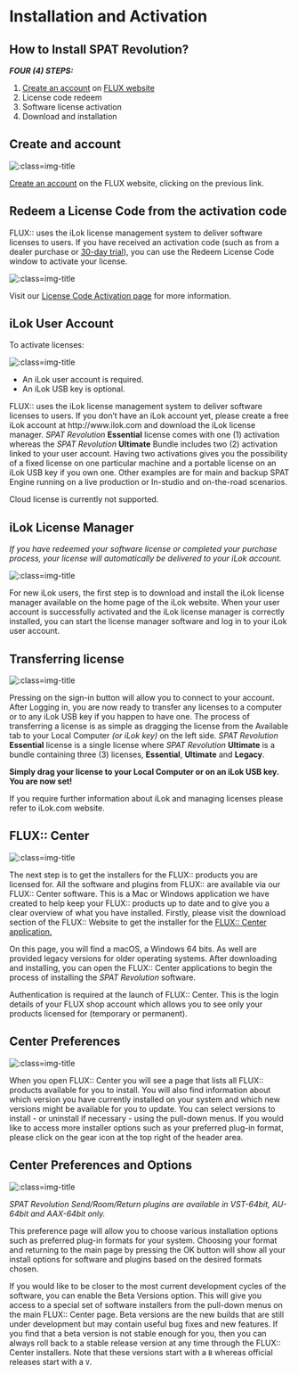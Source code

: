 # Installation and Activation
## How to Install SPAT Revolution?

***FOUR (4) STEPS:***

1. [Create an account](https://shop.flux.audio/en_US/login "") on [FLUX website](flux.audio "")
1. License code redeem
1. Software license activation
1. Download and installation

## Create and account
![](https://media.githubusercontent.com/media/FLUX-SE/doc_images/main/FLUX/Account/Create.png ':class=img-title')


[Create an account](https://shop.flux.audio/en_US/login "") on the FLUX website, clicking on the previous link.


## Redeem a License Code from the activation code
FLUX:: uses the iLok license management system to deliver software licenses to users. If you have received an activation code (such as from a dealer purchase or [30-day trial](https://shop.flux.audio/en_US/page/trial-request-information '')), you can use the Redeem License Code window to activate your license.


![](https://media.githubusercontent.com/media/FLUX-SE/doc_images/main/FLUX/Account/RedeemLicense.png ':class=img-title')

Visit our [License Code Activation page](https://shop.flux.audio/en_US/account/licence_code_redeem "") for more information.

## iLok User Account

To activate licenses:

![](https://media.githubusercontent.com/media/FLUX-SE/doc_images/main/FLUX/Generic/IlokLogo.png ':class=img-title')

- An iLok user account is required.
- An iLok USB key is optional.

FLUX:: uses the iLok license management system to deliver software licenses to users. If you don’t have an iLok account yet, please create a free iLok account at http://www.ilok.com and download the iLok license manager. _SPAT Revolution_ **Essential** license comes with one (1) activation whereas the _SPAT Revolution_ **Ultimate** Bundle includes two (2) activation linked to your user account. Having two activations gives you the possibility of a fixed license on one particular machine and a portable license on an iLok USB key if you own one. Other examples are for main and backup SPAT Engine running on a live production or In-studio and on-the-road scenarios.

:::{.callout-note}
Cloud license is currently not supported.
:::

## iLok License Manager
*If you have redeemed your software license or completed your purchase process, your license will automatically be delivered to your iLok account.*

![](https://media.githubusercontent.com/media/FLUX-SE/doc_images/main/FLUX/Generic/IlokManager.jpg ':class=img-title')

For new iLok users, the first step is to download and install the iLok license manager available on the home page of the iLok website. When your user account is successfully activated and the iLok license manager is correctly installed, you can start the license manager software and log in to your iLok user account.

## Transferring license

![](https://media.githubusercontent.com/media/FLUX-SE/doc_images/main/FLUX/Generic/iLokManagerTransfer.jpg ':class=img-title')

Pressing on the sign-in button will allow you to connect to your account. After Logging in, you are now ready to transfer any licenses to a computer or to any iLok USB key if you happen to have one. The process of transferring a license is as simple as dragging the license from the Available tab to your Local Computer *(or iLok key)* on the left side. _SPAT Revolution_ **Essential** license is a single license where _SPAT Revolution_ **Ultimate** is a bundle containing three (3) licenses, **Essential**, **Ultimate** and **Legacy**.

**Simply drag your license to your Local Computer or on an iLok USB key. You are now set!**

:::{.callout-note}
If you require further information about iLok and managing licenses please refer to iLok.com website.
:::

## FLUX:: Center
![](https://media.githubusercontent.com/media/FLUX-SE/doc_images/main/Center/Generic/Page.png ':class=img-title')

The next step is to get the installers for the FLUX:: products you are licensed for. All the software and plugins from FLUX:: are available via our FLUX:: Center software. This is a Mac or Windows application we have created to help keep your FLUX:: products up to date and to give you a clear overview of what you have installed. Firstly, please visit the download section of the FLUX:: Website to get the installer for the [FLUX:: Center application.
](https://flux.audio/download/)

On this page, you will find a macOS, a Windows 64 bits. As well are provided legacy versions for older operating systems. After downloading and installing, you can open the FLUX:: Center applications to begin the process of installing the _SPAT Revolution_ software.

:::{.callout-warning}
 Authentication is required at the launch of FLUX:: Center. This is the login details of your FLUX shop account which allows you to see only your products licensed for (temporary or permanent).
:::

## Center Preferences

![](https://media.githubusercontent.com/media/FLUX-SE/doc_images/main/Center/Generic/TopBar.jpg ':class=img-title')

When you open FLUX:: Center you will see a page that lists all FLUX:: products available for you to install. You will also find information about which version you have currently installed on your system and which new versions might be available for you to update. You can select versions to install - or uninstall if necessary - using the pull-down menus. If you would like to access more installer options such as your preferred plug-in format, please click on the gear icon at the top right of the header area.

## Center Preferences and Options
![](https://media.githubusercontent.com/media/FLUX-SE/doc_images/main/Center/Generic/Preferences.png ':class=img-title')

:::{.callout-note}
*_SPAT Revolution_ Send/Room/Return plugins are available in VST-64bit, AU-64bit and AAX-64bit only.*
:::

This preference page will allow you to choose various installation options such as preferred plug-in formats for your system. Choosing your format and returning to the main page by pressing the OK button will show all your install options for software and plugins based on the desired formats chosen.

If you would like to be closer to the most current development cycles of the software, you can enable the Beta Versions option. This will give you access to a special set of software installers from the pull-down menus on the main FLUX:: Center page. Beta versions are the new builds that are still under development but may contain useful bug fixes and new features. If you find that a beta version is not stable enough for you, then you can always roll back to a stable release version at any time through the FLUX:: Center installers. Note that these versions start with a ```B``` whereas official releases start with a ```V```.
